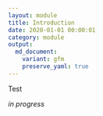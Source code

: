 ```yaml
---
layout: module
title: Introduction
date: 2020-01-01 00:00:01
category: module
output:
  md_document:
    variant: gfm
    preserve_yaml: true
---
```


Test

_in progress_

